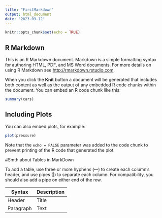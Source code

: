 ```yaml
---
title: "FirstMarkdown"
output: html_document
date: "2023-09-12"
---
```


```r
knitr::opts_chunk$set(echo = TRUE)
```

## R Markdown

This is an R Markdown document. Markdown is a simple formatting syntax for authoring HTML, PDF, and MS Word documents. For more details on using R Markdown see <http://rmarkdown.rstudio.com>.

When you click the **Knit** button a document will be generated that includes both content as well as the output of any embedded R code chunks within the document. You can embed an R code chunk like this:

```r
summary(cars)
```

## Including Plots

You can also embed plots, for example:

```r
plot(pressure)
```

Note that the `echo = FALSE` parameter was added to the code chunk to prevent printing of the R code that generated the plot.

#Smth about Tables in MarkDown

To add a table, use three or more hyphens (---) to create each column’s header, and use pipes (|) to separate each column. For compatibility, you should also add a pipe on either end of the row.

| Syntax      | Description |
| ----------- | ----------- |
| Header      | Title       |
| Paragraph   | Text        |
